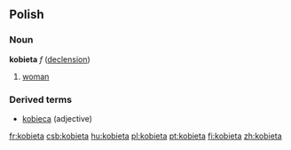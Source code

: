 ==Polish==
===Noun===
'''kobieta''' ''f'' ([[Wiktionary Appendix:Polish hard feminine noun declension|declension]])
# [[woman]]

===Derived terms===
* [[kobieca]] (adjective)

[[fr:kobieta]]
[[csb:kobieta]]
[[hu:kobieta]]
[[pl:kobieta]]
[[pt:kobieta]]
[[fi:kobieta]]
[[zh:kobieta]]